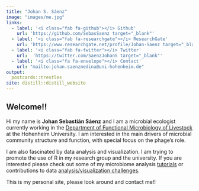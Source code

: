 ```yaml
---
title: "Johan S. Sáenz"
image: "images/me.jpg"
links:
  - label: '<i class="fab fa-github"></i> Github'
    url: 'https://github.com/SebasSaenz target="_blank"'
  - label: '<i class="fab fa-researchgate"></i> ResearchGate'
    url: 'https://www.researchgate.net/profile/Johan-Saenz target="_blank"'
  - label: '<i class="fab fa-twitter"></i> Twitter'
    url:  'https://twitter.com/SaenzJohanS target="_blank"'
  - label: '<i class="fa fa-envelope"></i> Contact'
    url: "mailto:johan.saenzmedina@uni-hohenheim.de"
output:
  postcards::trestles
site: distill::distill_website
---
```


<div style="text-align:left">
## Welcome!!


Hi my name is **Johan Sebastián Sáenz** and I am a microbial ecologist currently
working in the <a href="https://livestock-functional-microbiology.uni-hohenheim.de/en" target="_blank">Department of Functional Microbiology of Livestock</a> at the Hohenheim University. I am interested in the main drivers of microbial community structure and function, with special focus on the phage's role. 

I am also fascinated by data analysis and visualization. I am trying to promote the use of R in my research group and the university. If you are interested please check out some of my microbiome analysis <a href="https://github.com/SebasSaenz/coding_club/blob/main/data_wrangling.md" target="_blank">tutorials</a>  or contributions to data <a href="https://github.com/SebasSaenz/TidyTuesday" target="_blank">analysis/visualization challenges</a>.
</div>



This is my personal site, please look around and contact me!!